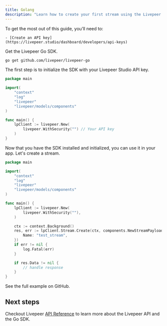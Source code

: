 ```yaml
---
title: Golang
description: "Learn how to create your first stream using the Livepeer Go SDK."
---
```


<Steps>
  <Step title="Prerequisites">
  To get the most out of this guide, you’ll need to:

    - [Create an API key](https://livepeer.studio/dashboard/developers/api-keys)

  </Step>

<Step title="Install the SDK">

Get the Livepeer Go SDK.

```bash
go get github.com/livepeer/livepeer-go
```

  </Step>
  <Step title="Initialize the SDK">
    
The first step is to initialize the SDK with your Livepeer Studio API key.

```go
package main

import(
	"context"
	"log"
	"livepeer"
	"livepeer/models/components"
)

func main() {
    lpClient := livepeer.New(
        livepeer.WithSecurity("") // Your API key
    )
}
```

  </Step>
  <Step title="Use the SDK">
    Now that you have the SDK installed and initialized, you can use it in your app.
Let's create a stream.

```go
package main

import(
	"context"
	"log"
	"livepeer"
	"livepeer/models/components"
)

func main() {
    lpClient := livepeer.New(
        livepeer.WithSecurity(""),
    )

    ctx := context.Background()
    res, err := lpClient.Stream.Create(ctx, components.NewStreamPayload{
        Name: "test_stream",
    })
    if err != nil {
        log.Fatal(err)
    }

    if res.Data != nil {
        // handle response
    }
}
```

  </Step>
    <Step title="Try it yourself">
      <Card
    title="Go Example"
    href="https://github.com/livepeer/livepeer-go/tree/main/example"
    icon="arrow-up-right-from-square"
  >
      See the full example on GitHub.
  </Card>
  </Step>
  
</Steps>

## Next steps

Checkout Livepeer [API Reference](/api-reference) to learn more about the
Livepeer API and the Go SDK.
